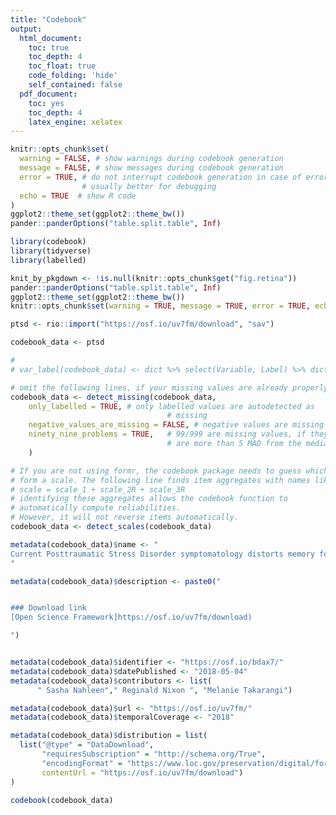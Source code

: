 ```yaml
---
title: "Codebook"
output:
  html_document:
    toc: true
    toc_depth: 4
    toc_float: true
    code_folding: 'hide'
    self_contained: false
  pdf_document:
    toc: yes
    toc_depth: 4
    latex_engine: xelatex
---
```



```r
knitr::opts_chunk$set(
  warning = FALSE, # show warnings during codebook generation
  message = FALSE, # show messages during codebook generation
  error = TRUE, # do not interrupt codebook generation in case of errors,
                # usually better for debugging
  echo = TRUE  # show R code
)
ggplot2::theme_set(ggplot2::theme_bw())
pander::panderOptions("table.split.table", Inf)
```

```r

library(codebook)
library(tidyverse)
library(labelled)

```


```r
knit_by_pkgdown <- !is.null(knitr::opts_chunk$get("fig.retina"))
pander::panderOptions("table.split.table", Inf)
ggplot2::theme_set(ggplot2::theme_bw())
knitr::opts_chunk$set(warning = TRUE, message = TRUE, error = TRUE, echo = TRUE)

ptsd <- rio::import("https://osf.io/uv7fm/download", "sav")

```


```r


codebook_data <- ptsd

# 
# var_label(codebook_data) <- dict %>% select(Variable, Label) %>% dict_to_list()

# omit the following lines, if your missing values are already properly labelled
codebook_data <- detect_missing(codebook_data,
    only_labelled = TRUE, # only labelled values are autodetected as
                                   # missing
    negative_values_are_missing = FALSE, # negative values are missing values
    ninety_nine_problems = TRUE,   # 99/999 are missing values, if they
                                   # are more than 5 MAD from the median
    )

# If you are not using formr, the codebook package needs to guess which items
# form a scale. The following line finds item aggregates with names like this:
# scale = scale_1 + scale_2R + scale_3R
# identifying these aggregates allows the codebook function to
# automatically compute reliabilities.
# However, it will not reverse items automatically.
codebook_data <- detect_scales(codebook_data)
```


```r
metadata(codebook_data)$name <- "
Current Posttraumatic Stress Disorder symptomatology distorts memory for past symptoms
"

metadata(codebook_data)$description <- paste0("


### Download link
[Open Science Framework]https://osf.io/uv7fm/download)

")


metadata(codebook_data)$identifier <- "https://osf.io/bdax7/"
metadata(codebook_data)$datePublished <- "2018-05-04"
metadata(codebook_data)$contributors <- list(
      " Sasha Nahleen"," Reginald Nixon ", "Melanie Takarangi")

metadata(codebook_data)$url <- "https://osf.io/uv7fm/"
metadata(codebook_data)$temporalCoverage <- "2018" 

metadata(codebook_data)$distribution = list(
  list("@type" = "DataDownload",
       "requiresSubscription" = "http://schema.org/True",
       "encodingFormat" = "https://www.loc.gov/preservation/digital/formats/fdd/fdd000469.shtml",
       contentUrl = "https://osf.io/uv7fm/download")
)
```



```r
codebook(codebook_data)
```
